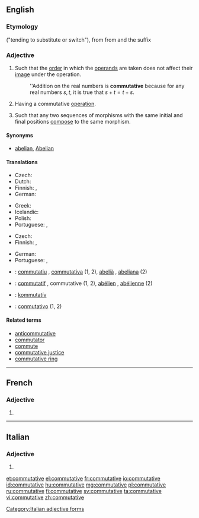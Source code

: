 ==English==
{{wikipedia|commutative property}}

===Etymology===
{{suffix|commuter|ative|lang=fr}} ("tending to substitute or switch"), from from {{etyl|fr|en}} {{term|commuter||to substitute or switch|lang=fr}} and the suffix {{term|-ative||tending to}}

===Adjective===
{{en-adj|-}}

# {{context|mathematics|of a [[binary]] [[operation]]|lang=en}} Such that the [[order]] in which the [[operand]]s are taken does not affect their [[image]] under the operation.
#: ''Addition on the real numbers is '''commutative''' because for any real numbers <math>s,t</math>, it is true that <math>s+t=t+s</math>.
# {{context|algebra|of an [[algebraic structure]]|lang=en}} Having a commutative [[operation]].
# {{context|mathematics|of a [[diagram]] of [[morphism]]s|lang=en}} Such that any two sequences of morphisms with the same initial and final positions [[compose]] to the same morphism.

====Synonyms====
* {{sense|of an algebraic structure}} [[abelian]], [[Abelian]]

====Translations====
{{trans-top|mathematics: such that order of operands does not affect result}}
* Czech: {{t-|cs|komutativní|m}}
* Dutch: {{t+|nl|commutatief}}
* Finnish: {{t-|fi|kommutatiivinen}}, {{t-|fi|vaihdannainen}}
* German: {{t+|de|kommutativ}}
{{trans-mid}}
* Greek: {{t-|el|αντιμεταθετικός|tr=antimetathetikós}}
* Icelandic: {{t-|is|víxlinn|m}}
* Polish: {{t-|pl|przemienny|m}}
* Portuguese: {{t+|pt|comutativo|m}}, {{t-|pt|comutativa|f}}
{{trans-bottom}}

{{trans-top|algebra: having a commutative operation}}
* Czech: {{t-|cs|komutativní|m}}
* Finnish: {{t-|fi|kommutatiivinen}}, {{t-|fi|vaihdannainen}}
{{trans-mid}}
* German: {{t+|de|kommutativ}}
* Portuguese: {{t+|pt|comutativo|m}}, {{t-|pt|comutativa|f}}
{{trans-bottom}}

{{checktrans-top}}
* {{ttbc|ca}}: [[commutatiu]] {{g|m}}, [[commutativa]] {{g|f}} (1, 2), [[abelià]] {{g|m}}, [[abeliana]] {{g|f}} (2)
* {{ttbc|fr}}: [[commutatif]] {{g|m}}, commutative {{g|f}} (1, 2), [[abélien]] {{g|m}}, [[abélienne]] {{g|f}} (2)
{{trans-mid}}
* {{ttbc|hu}}: [[kommutatív]]
* {{ttbc|es}}: [[conmutativo]] (1, 2)
{{trans-bottom}}

====Related terms====
* [[anticommutative]]
* [[commutator]]
* [[commute]]
* [[commutative justice]]
* [[commutative ring]]

----

==French==

===Adjective===
{{fr-adj-form}}

# {{feminine of|commutatif|lang=fr}}

----

==Italian==

===Adjective===
{{head|it}} {{g|f}}

# {{feminine plural of|commutativo|lang=it}}

[[Category:Italian adjective forms]]

[[et:commutative]]
[[el:commutative]]
[[fr:commutative]]
[[io:commutative]]
[[id:commutative]]
[[hu:commutative]]
[[mg:commutative]]
[[pl:commutative]]
[[ru:commutative]]
[[fi:commutative]]
[[sv:commutative]]
[[ta:commutative]]
[[vi:commutative]]
[[zh:commutative]]